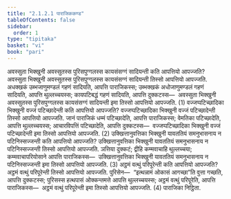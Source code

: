 ```yaml
---
title: "2.1.2.1 पाराजिककण्ड"
tableOfContents: false
sidebar:
  order: 1
type: "tipitaka"
basket: "vi"
book: "pari"
---
```



<DynamicBreadcrumb />

<Division number="228" book="pari">

<Paragraph number="848" book="pari">
अवस्सुता भिक्खुनी अवस्सुतस्स पुरिसपुग्गलस्स कायसंसग्गं सादियन्ती कति आपत्तियो आपज्जति? अवस्सुता भिक्खुनी अवस्सुतस्स पुरिसपुग्गलस्स कायसंसग्गं सादियन्ती तिस्सो आपत्तियो आपज्जति. अधक्खकं उब्भजाणुमण्डलं गहणं सादियति, आपत्ति पाराजिकस्स; उब्भक्खकं अधोजाणुमण्डलं गहणं सादियति, आपत्ति थुल्लच्चयस्स; कायपटिबद्धं गहणं सादियति, आपत्ति दुक्कटस्स—  अवस्सुता भिक्खुनी अवस्सुतस्स पुरिसपुग्गलस्स कायसंसग्गं सादियन्ती इमा तिस्सो आपत्तियो आपज्जति. (1)
</Paragraph>

<Paragraph number="849" book="pari">
वज्जप्पटिच्छादिका भिक्खुनी वज्जं पटिच्छादेन्ती कति आपत्तियो आपज्जति? वज्जप्पटिच्छादिका भिक्खुनी वज्जं पटिच्छादेन्ती तिस्सो आपत्तियो आपज्जति. जानं पाराजिकं धम्मं पटिच्छादेति, आपत्ति पाराजिकस्स; वेमतिका पटिच्छादेति, आपत्ति थुल्लच्चयस्स; आचारविपत्तिं पटिच्छादेति, आपत्ति दुक्कटस्स—  वज्जप्पटिच्छादिका भिक्खुनी वज्जं पटिच्छादेन्ती इमा तिस्सो आपत्तियो आपज्जति. (2)
</Paragraph>

<Paragraph number="850" book="pari">
उक्खित्तानुवत्तिका भिक्खुनी यावततियं समनुभासनाय न पटिनिस्सज्जन्ती कति आपत्तियो आपज्जति? उक्खित्तानुवत्तिका भिक्खुनी यावततियं समनुभासनाय न पटिनिस्सज्जन्ती तिस्सो आपत्तियो आपज्जति. ञत्तिया दुक्कटं; द्वीहि कम्मवाचाहि थुल्लच्चया; कम्मवाचापरियोसाने आपत्ति पाराजिकस्स—  उक्खित्तानुवत्तिका भिक्खुनी यावततियं समनुभासनाय न पटिनिस्सज्जन्ती इमा तिस्सो आपत्तियो आपज्जति. (3)
</Paragraph>

<Paragraph number="851" book="pari">
अट्ठमं वत्थुं परिपूरेन्ती कति आपत्तियो आपज्जति? अट्ठमं वत्थुं परिपूरेन्ती तिस्सो आपत्तियो आपज्जति. पुरिसेन—  “इत्थन्नामं ओकासं आगच्छा”ति वुत्ता गच्छति, आपत्ति दुक्कटस्स; पुरिसस्स हत्थपासं ओक्कन्तमत्ते आपत्ति थुल्लच्चयस्स; अट्ठमं वत्थुं परिपूरेति, आपत्ति पाराजिकस्स—  अट्ठमं वत्थुं परिपूरेन्ती इमा तिस्सो आपत्तियो आपज्जति. (4)

</Paragraph>
</Division>

<Paragraph number="852" type="center" book="pari">
पाराजिका निट्ठिता.
</Paragraph>